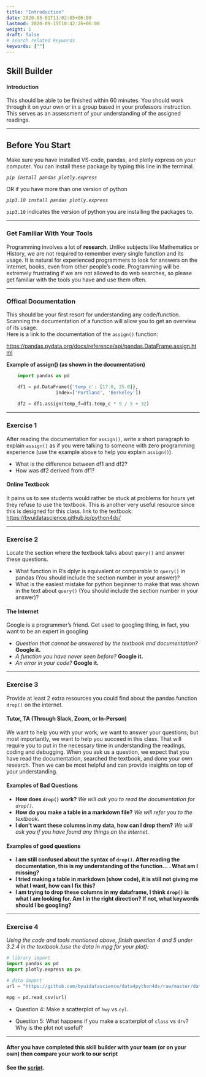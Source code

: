---
title: "Introduction"
date: 2020-05-01T11:02:05+06:00
lastmod: 2020-09-15T10:42:26+06:00
weight: 1
draft: false
# search related keywords
keywords: [""]
---

## Skill Builder
#### Introduction

This should be able to be finished within 60 minutes. You should work through it on your own or in a group based in your professors instruction. This serves as an assessment of your understanding of the assigned readings.

---

## Before You Start

Make sure you have installed VS-code, pandas, and plotly express on your computer. You can install these package by typing this line in the terminal. 

_```pip install pandas plotly.express```_

OR if you have more than one version of python

_```pip3.10 install pandas plotly.express```_

`pip3.10` indicates the version of python you are installing the packages to.

---

### Get Familiar With Your Tools

Programming involves a lot of **research**. Unlike subjects like Mathematics or History, we are not required to remember every single function and its usage. It is natural for experienced programmers to look for answers on the internet, books, even from other people's code. Programming will be extremely frustrating if we are not allowed to do web searches, so please get familiar with the tools you have and use them often.

---

### Offical Documentation

This should be your first resort for understanding any code/function. Scanning the documentation of a function will allow you to get an overview of its usage.  
Here is a link to the documentation of the `assign()` function:  

<https://pandas.pydata.org/docs/reference/api/pandas.DataFrame.assign.html>

**Example of assign() (as shown in the documentation)**

```python
    import pandas as pd

    df1 = pd.DataFrame({'temp_c': [17.0, 25.0]},
                  index=['Portland', 'Berkeley'])
    
    df2 = df1.assign(temp_f=df1.temp_c * 9 / 5 + 32)
```

---

### Exercise 1
After reading the documentation for `assign()`, write a short paragraph to explain `assign()` as if you were talking to someone with zero programming experience (use the example above to help you explain `assign()`). 

- What is the difference between df1 and df2? 
- How was df2 derived from df1?

#### Online Textbook
It pains us to see students would rather be stuck at problems for hours yet they refuse to use the textbook. This is another very useful resource since this is designed for this class.
link to the textbook:
<https://byuidatascience.github.io/python4ds/>

---

### Exercise 2
Locate the section where the textbook talks about `query()` and answer these questions.

- What function in R's dplyr is equivalent or comparable to `query()` in pandas (You should include the section number in your answer)?
- What is the easiest mistake for python beginner to make that was shown in the text about `query()` (You should include the section number in your answer)?

#### The Internet

Google is a programmer's friend. Get used to googling thing, in fact, you want to be an expert in googling 

- _Question that cannot be answered by the textbook and documentation?_ **Google it.**   
- _A function you have never seen before?_ **Google it.**
- _An error in your code?_ **Google it.**

---

### Exercise 3
Provide at least 2 extra resources you could find about the pandas function `drop()` on the internet.

#### Tutor, TA (Through Slack, Zoom, or In-Person)

We want to help you with your work; we want to answer your questions; but most importantly, we want to help you succeed in this class. That will require you to put in the necessary time in understanding the readings, coding and debugging. When you ask us a question, we expect that you have read the documentation, searched the textbook, and done your own research. Then we can be most helpful and can provide insights on top of your understanding. 

#### Examples of Bad Questions

- **How does `drop()` work?** _We will ask you to read the documentation for `drop()`._
- **How do you make a table in a markdown file?** _We will refer you to the textbook._
- **I don't want these columns in my data, how can I drop them?** _We will ask you if you have found any things on the internet._

#### Examples of good questions

- **I am still confused about the syntax of `drop()`. After reading the documentation, this is my understanding of the function... . What am I missing?**
- **I tried making a table in markdown (show code), it is still not giving me what I want, how can I fix this?**
- **I am trying to drop these columns in my dataframe, I think `drop()` is what I am looking for. Am I in the right direction? If not, what keywords should I be googling?**

---

### Exercise 4

_Using the code and tools mentioned above, finish question 4 and 5 under 3.2.4 in the textbook.(use the data in mpg for your plot):_


```python
# library import
import pandas as pd 
import plotly.express as px

# data import
url = "https://github.com/byuidatascience/data4python4ds/raw/master/data-raw/mpg/mpg.csv"

mpg = pd.read_csv(url)
```

- Question 4: Make a scatterplot of `hwy` vs `cyl`.

- Question 5: What happens if you make a scatterplot of `class` vs `drv`? Why is the plot not useful?

---

::: {.callout-note collapse="true"} 
#### After you have completed this skill builder with your team (or on your own) then compare your work to our script

**See the [script](/Skill%20Builders/introduction.py).**

:::
